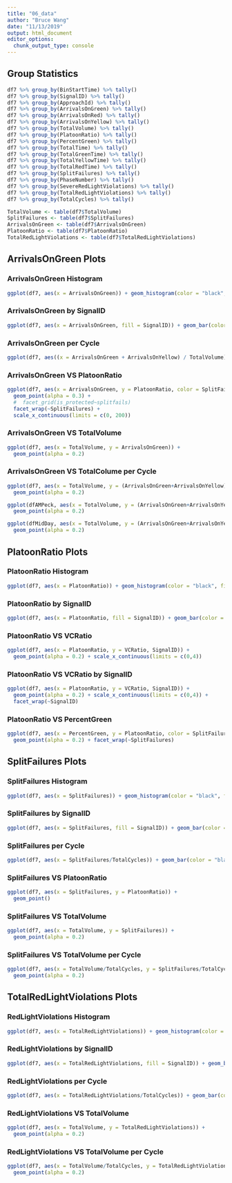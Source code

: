 ```yaml
---
title: "06_data"
author: "Bruce Wang"
date: "11/13/2019"
output: html_document
editor_options: 
  chunk_output_type: console
---
```


## Group Statistics
```r
df7 %>% group_by(BinStartTime) %>% tally()
df7 %>% group_by(SignalID) %>% tally()
df7 %>% group_by(ApproachId) %>% tally()
df7 %>% group_by(ArrivalsOnGreen) %>% tally()
df7 %>% group_by(ArrivalsOnRed) %>% tally()
df7 %>% group_by(ArrivalsOnYellow) %>% tally()
df7 %>% group_by(TotalVolume) %>% tally()
df7 %>% group_by(PlatoonRatio) %>% tally()
df7 %>% group_by(PercentGreen) %>% tally()
df7 %>% group_by(TotalTime) %>% tally()
df7 %>% group_by(TotalGreenTime) %>% tally()
df7 %>% group_by(TotalYellowTime) %>% tally()
df7 %>% group_by(TotalRedTime) %>% tally()
df7 %>% group_by(SplitFailures) %>% tally()
df7 %>% group_by(PhaseNumber) %>% tally()
df7 %>% group_by(SevereRedLightViolations) %>% tally()
df7 %>% group_by(TotalRedLightViolations) %>% tally()
df7 %>% group_by(TotalCycles) %>% tally()

TotalVolume <- table(df7$TotalVolume)
SplitFailures <- table(df7$SplitFailures)
ArrivalsOnGreen <- table(df7$ArrivalsOnGreen)
PlatoonRatio <- table(df7$PlatoonRatio)
TotalRedLightViolations <- table(df7$TotalRedLightViolations)


```


## ArrivalsOnGreen Plots {.tabset}
### ArrivalsOnGreen Histogram
```r
ggplot(df7, aes(x = ArrivalsOnGreen)) + geom_histogram(color = "black", fill = "Green") 
```

### ArrivalsOnGreen by SignalID
```r
ggplot(df7, aes(x = ArrivalsOnGreen, fill = SignalID)) + geom_bar(color = "Green", fill = "Green") + facet_wrap(~SignalID) + scale_x_continuous(limits = c(0, 200)) + scale_y_continuous(limits = c(0, 50))
```

### ArrivalsOnGreen per Cycle
```r
ggplot(df7, aes((x = ArrivalsOnGreen + ArrivalsOnYellow) / TotalVolume)) + geom_bar(color = "black", fill = "green")
```

### ArrivalsOnGreen VS PlatoonRatio
```r
ggplot(df7, aes(x = ArrivalsOnGreen, y = PlatoonRatio, color = SplitFailures)) +
  geom_point(alpha = 0.3) +
  #  facet_grid(is_protected~splitfails)
  facet_wrap(~SplitFailures) +
  scale_x_continuous(limits = c(0, 200))
```

### ArrivalsOnGreen VS TotalVolume
```r
ggplot(df7, aes(x = TotalVolume, y = ArrivalsOnGreen)) +
  geom_point(alpha = 0.2)
```

### ArrivalsOnGreen VS TotalColume per Cycle
```r
ggplot(df7, aes(x = TotalVolume, y = (ArrivalsOnGreen+ArrivalsOnYellow)/TotalVolume)) +
  geom_point(alpha = 0.2)
```

```r
ggplot(dfAMPeck, aes(x = TotalVolume, y = (ArrivalsOnGreen+ArrivalsOnYellow)/TotalVolume)) +
  geom_point(alpha = 0.2)
```
```r
ggplot(dfMidDay, aes(x = TotalVolume, y = (ArrivalsOnGreen+ArrivalsOnYellow)/TotalVolume)) +
  geom_point(alpha = 0.2)
```

## PlatoonRatio Plots {.tabset}
### PlatoonRatio Histogram
```r
ggplot(df7, aes(x = PlatoonRatio)) + geom_histogram(color = "black", fill = "Blue")
```

### PlatoonRatio by SignalID
```r
ggplot(df7, aes(x = PlatoonRatio, fill = SignalID)) + geom_bar(color = "black", fill = "Blue") + facet_wrap(~SignalID)
```

### PlatoonRatio VS VCRatio
```r
ggplot(df7, aes(x = PlatoonRatio, y = VCRatio, SignalID)) +
  geom_point(alpha = 0.2) + scale_x_continuous(limits = c(0,4))
```

### PlatoonRatio VS VCRatio by SignalID
```r
ggplot(df7, aes(x = PlatoonRatio, y = VCRatio, SignalID)) +
  geom_point(alpha = 0.2) + scale_x_continuous(limits = c(0,4)) +
  facet_wrap(~SignalID)
```

### PlatoonRatio VS PercentGreen
```r
ggplot(df7, aes(x = PercentGreen, y = PlatoonRatio, color = SplitFailures)) +
  geom_point(alpha = 0.2) + facet_wrap(~SplitFailures) 
```

## SplitFailures Plots {.tabset}
### SplitFailures Histogram
```r
ggplot(df7, aes(x = SplitFailures)) + geom_histogram(color = "black", fill = "Blue")
```

### SplitFailures by SignalID
```r
ggplot(df7, aes(x = SplitFailures, fill = SignalID)) + geom_bar(color = "black", fill = "Blue") + facet_wrap(~SignalID)
```

### SplitFailures per Cycle
```r
ggplot(df7, aes(x = SplitFailures/TotalCycles)) + geom_bar(color = "black", fill = "Blue")
```

### SplitFailures VS PlatoonRatio
```r
ggplot(df7, aes(x = SplitFailures, y = PlatoonRatio)) +
  geom_point() 
```

### SplitFailures VS TotalVolume
```r
ggplot(df7, aes(x = TotalVolume, y = SplitFailures)) +
  geom_point(alpha = 0.2)
```

### SplitFailures VS TotalVolume per Cycle
```r
ggplot(df7, aes(x = TotalVolume/TotalCycles, y = SplitFailures/TotalCycles)) +
  geom_point(alpha = 0.2)
```

## TotalRedLightViolations Plots {.tabset}
### RedLightViolations Histogram
```r
ggplot(df7, aes(x = TotalRedLightViolations)) + geom_histogram(color = "black", fill = "red")
```

### RedLightViolations by SignalID
```r
ggplot(df7, aes(x = TotalRedLightViolations, fill = SignalID)) + geom_bar(color = "black", fill = "Red") + facet_wrap(~SignalID) + scale_x_continuous(limits = c(0, 40)) + scale_y_continuous(limits = c(0, 220))
```

### RedLightViolations per Cycle
```r
ggplot(df7, aes(x = TotalRedLightViolations/TotalCycles)) + geom_bar(color = "black", fill = "Red")

```

### RedLightViolations VS TotalVolume
```r
ggplot(df7, aes(x = TotalVolume, y = TotalRedLightViolations)) +
  geom_point(alpha = 0.2)
```

### RedLightViolations VS TotalVolume per Cycle
```r
ggplot(df7, aes(x = TotalVolume/TotalCycles, y = TotalRedLightViolations/TotalCycles)) +
  geom_point(alpha = 0.2)
```

